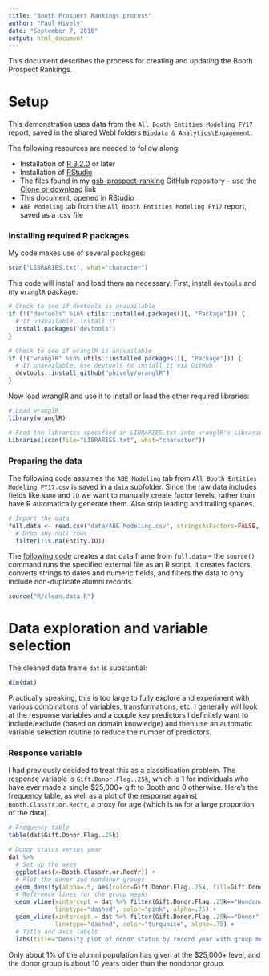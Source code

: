 ```yaml
---
title: "Booth Prospect Rankings process"
author: "Paul Hively"
date: "September 7, 2016"
output: html_document
---
```


This document describes the process for creating and updating the Booth Prospect Rankings.

# Setup

This demonstration uses data from the `All Booth Entities Modeling FY17` report, saved in the shared WebI folders `Biodata & Analytics\Engagement`.

The following resources are needed to follow along:

  * Installation of [R 3.2.0](https://cran.r-project.org/) or later
  * Installation of [RStudio](https://www.rstudio.com/products/RStudio/)
  * The files found in my [gsb-prospect-ranking](https://github.com/phively/gsb-prospect-ranking) GitHub repository -- use the [Clone or download](https://github.com/phively/gsb-prospect-ranking/archive/master.zip) link
  * This document, opened in RStudio
  * `ABE Modeling` tab from the `All Booth Entities Modeling FY17` report, saved as a .csv file

### Installing required R packages

My code makes use of several packages:

```r
scan("LIBRARIES.txt", what="character")
```

This code will install and load them as necessary. First, install `devtools` and my `wranglR` package:

```r
# Check to see if devtools is unavailable
if (!("devtools" %in% utils::installed.packages()[, "Package"])) {
  # If unavailable, install it
  install.packages("devtools")
}

# Check to see if wranglR is unavailable
if (!("wranglR" %in% utils::installed.packages()[, "Package"])) {
  # If unavailable, use devtools to install it via GitHub
  devtools::install_github("phively/wranglR")
}
```

Now load wranglR and use it to install or load the other required libraries:

```r
# Load wranglR
library(wranglR)

# Feed the libraries specified in LIBRARIES.txt into wranglR's Libraries() function
Libraries(scan(file="LIBRARIES.txt", what="character"))
```

### Preparing the data

The following code assumes the `ABE Modeling` tab from `All Booth Entities Modeling FY17.csv` is saved in a `data` subfolder. Since the raw data includes fields like `Name` and `ID` we want to manually create factor levels, rather than have R automatically generate them. Also strip leading and trailing spaces.

```r
# Import the data
full.data <- read.csv("data/ABE Modeling.csv", stringsAsFactors=FALSE, strip.white=TRUE) %>%
  # Drop any null rows
  filter(!is.na(Entity.ID))
```

The [following code](https://github.com/phively/gsb-prospect-ranking/blob/master/R/clean.data.R) creates a `dat` data frame from `full.data` -- the `source()` command runs the specified external file as an R script. It creates factors, converts strings to dates and numeric fields, and filters the data to only include non-duplicate alumni records.

```r
source("R/clean.data.R")
```

# Data exploration and variable selection

The cleaned data frame `dat` is substantial:

```r
dim(dat)
```

Practically speaking, this is too large to fully explore and experiment with various combinations of variables, transformations, etc. I generally will look at the response variables and a couple key predictors I definitely want to include/exclude (based on domain knowledge) and then use an automatic variable selection routine to reduce the number of predictors.

### Response variable

I had previously decided to treat this as a classification problem. The response variable is `Gift.Donor.Flag..25k`, which is 1 for individuals who have ever made a single $25,000+ gift to Booth and 0 otherwise. Here's the frequency table, as well as a plot of the response against `Booth.ClassYr.or.RecYr`, a proxy for age (which is `NA` for a large proportion of the data).

```r
# Frequency table
table(dat$Gift.Donor.Flag..25k)

# Donor status versus year
dat %>%
  # Set up the axes
  ggplot(aes(x=Booth.ClassYr.or.RecYr)) +
  # Plot the donor and nondonor groups
  geom_density(alpha=.5, aes(color=Gift.Donor.Flag..25k, fill=Gift.Donor.Flag..25k)) +
  # Reference lines for the group means
  geom_vline(xintercept = dat %>% filter(Gift.Donor.Flag..25k=="Nondonor") %>% select(Booth.ClassYr.or.RecYr) %>% unlist() %>% mean(),
             linetype="dashed", color="pink", alpha=.75) +
  geom_vline(xintercept = dat %>% filter(Gift.Donor.Flag..25k=="Donor") %>% select(Booth.ClassYr.or.RecYr) %>% unlist() %>% mean(),
             linetype="dashed", color="turquoise", alpha=.75) +
  # Title and axis labels
  labs(title="Density plot of donor status by record year with group means", x="Year")
```

Only about 1% of the alumni population has given at the $25,000+ level, and the donor group is about 10 years older than the nondonor group.